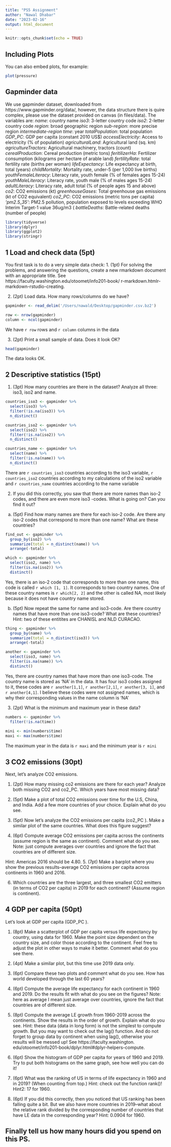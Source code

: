 ```yaml
---
title: "PS5 Assignment"
author: "Nawal Dhabar"
date: "2023-02-16"
output: html_document
---
```


```r
knitr::opts_chunk$set(echo = TRUE)
```

## Including Plots

You can also embed plots, for example:

```r
plot(pressure)
```

## Gapminder data
We use gapminder dataset, downloaded from https://www.gapminder.org/data/, however, the data structure there is quire complex, please use the dataset provided on canvas (in files/data).
The variables are:
_name_: country name
_iso3_: 3-letter country code
_iso2_: 2-letter country code
_region_: broad geographic region
_sub-region_: more precise region
_intermediate-region_
_time_: year
_totalPopulation_: total population
_GDP_PC_: GDP per capita (constant 2010 US$)
_accessElectricity_: Access to electricity (% of population)
_agriculturalLand_: Agricultural land (sq. km)
_agricultureTractors_: Agricultural machinery, tractors (count)
_cerealProduction_: Cereal production (metric tons)
_feritilizerHa_: Fertilizer consumption (kilograms per hectare of arable land)
_fertilityRate_: total fertility rate (births per woman)
_lifeExpectancy_: Life expectancy at birth, total (years)
_childMortality_: Mortality rate, under-5 (per 1,000 live births)
_youthFemaleLiteracy_: Literacy rate, youth female (% of females ages 15-24)
_youthMaleLiteracy_: Literacy rate, youth male (% of males ages 15-24)
_adultLiteracy_: Literacy rate, adult total (% of people ages 15 and above)
_co2_: CO2 emissions (kt)
_greenhouseGases_: Total greenhouse gas emissions (kt of CO2 equivalent)
_co2_PC_: CO2 emissions (metric tons per capita)
_*'pm2.5_35'*_: PM2.5 pollution, population exposed to levels exceeding WHO Interim Target-1 value 36ug/m3 (
_battleDeaths_: Battle-related deaths (number of people)

```r
library(tidyverse)
library(dplyr)
library(ggplot2)
library(stringr)
```

## 1 Load and check data (5pt)
You first task is to do a very simple data check:
1. (1pt) For solving the problems, and answering the questions, create a new rmarkdown document with an appropriate title. See https://faculty.washington.edu/otoomet/info201-book/
r-markdown.htmlr-markdown-rstudio-creating.

2. (2pt) Load data. How many rows/columns do we have?
```r
gapminder <- read_delim('/Users/nawald/Desktop/gapminder.csv.bz2')
```

```r
row <- nrow(gapminder)
column <- ncol(gapminder)
```
We have `r row` rows and `r column` columns in the data


3. (2pt) Print a small sample of data. Does it look OK?
```r
head(gapminder)
```
The data looks OK.

## 2 Descriptive statistics (15pt)
1. (3pt) How many countries are there in the dataset? Analyze all three: iso3, iso2 and name.

```r
countries_iso3 <- gapminder %>% 
  select(iso3) %>% 
  filter(!is.na(iso3)) %>% 
  n_distinct()

countries_iso2 <- gapminder %>% 
  select(iso2) %>% 
  filter(!is.na(iso2)) %>% 
  n_distinct() 

countries_name <- gapminder %>% 
  select(name) %>% 
  filter(!is.na(name)) %>% 
  n_distinct() 
```
There are `r countries_iso3` countries according to the iso3 variable, `r countries_iso2` countries according to my calculations of the iso2 variable and `r countries_name` countries according to the name variable



2. If you did this correctly, you saw that there are more names than iso-2 codes, and there are even more iso3 -codes. What is going on? Can you find it out?
  (a) (5pt) Find how many names are there for each iso-2 code. Are there any iso-2 codes that correspond to more than one name? What are these countries?

```r
find_out <- gapminder %>% 
  group_by(iso2) %>% 
  summarize(total = n_distinct(name)) %>% 
  arrange(-total)

which <- gapminder %>% 
  select(iso2, name) %>% 
  filter(is.na(iso2)) %>% 
  distinct()

```
Yes, there is an iso-2 code that corresponds to more than one name, this code is called `r which [1, 1]`. It corresponds to two country names. One of these country names is   `r which[2, 2]` and the other is called NA, most likely because it does not have country name stored.


  (b) (5pt) Now repeat the same for name and iso3-code. Are there country names that have more than one iso3-code? What are these countries?
Hint: two of these entitites are CHANISL and NLD CURACAO.

``` r
thing <- gapminder %>% 
  group_by(name) %>% 
  summarize(total = n_distinct(iso3)) %>% 
  arrange(-total)

another <- gapminder %>% 
  select(iso3, name) %>% 
  filter(is.na(name)) %>% 
  distinct()

```
Yes, there are country names that have more than one iso3-code. The country name is stored as 'NA' in the data. It has four iso3 codes assigned to it, these codes are `r another[1,1]`, `r another[2,1]`, `r another[3, 1]`, and `r another[4,1]`. I believe these codes were not assigned names, which is why their corresponding values in the name column is 'NA'

3. (2pt) What is the minimum and maximum year in these data?

```r
numbers <- gapminder %>% 
  filter(!is.na(time)) 
  
mini <- min(numbers$time)
maxi <- max(numbers$time)

```
The maximum year in the data is `r maxi ` and the minimum year is `r mini`


## 3 CO2 emissions (30pt)
Next, let’s analyze CO2 emissions.

1. (2pt) How many missing co2 emissions are there for each year? Analyze both missing CO2
and co2_PC. Which years have most missing data?

2. (5pt) Make a plot of total CO2 emissions over time for the U.S, China, and India. Add a few more countries of your choice. Explain what do you see.

3. (5pt) Now let’s analyze the CO2 emissions per capita (co2_PC ). Make a similar plot of the same countries. What does this figure suggest?

4. (6pt) Compute average CO2 emissions per capita across the continents (assume region is the same as continent). Comment what do you see.
Note: just compute averages over countries and ignore the fact that countries are of different size.

Hint: Americas 2016 should be 4.80.
5. (7pt) Make a barplot where you show the previous results–average CO2 emissions per capita across continents in 1960 and 2016.

6. Which countries are the three largest, and three smallest CO2 emitters (in terms of CO2 per capita) in 2019 for each continent? (Assume region is continent).


## 4 GDP per capita (50pt)
Let’s look at GDP per capita (GDP_PC ).

1. (8pt) Make a scatterplot of GDP per capita versus life expectancy by country, using data for 1960. Make the point size dependent on the country size, and color those according to the continent. Feel free to adjust the plot in other ways to make it better.
Comment what do you see there.

2. (4pt) Make a similar plot, but this time use 2019 data only.

3. (6pt) Compare these two plots and comment what do you see. How has world developed
through the last 60 years?

4. (6pt) Compute the average life expectancy for each continent in 1960 and 2019. Do the results fit with what do you see on the figures?
Note: here as average I mean just average over countries, ignore the fact that countries are of different size.
5. (8pt) Compute the average LE growth from 1960-2019 across the continents. Show the results in the order of growth. Explain what do you see.
Hint: these data (data in long form) is not the simplest to compute growth. But you may
want to check out the lag() function. And do not forget to group data by continent when
using lag(), otherwise your results will be messed up! See https://faculty.washington.
edu/otoomet/info201-book/dplyr.html#dplyr-helpers-compute.

6. (6pt) Show the histogram of GDP per capita for years of 1960 and 2019. Try to put both
histograms on the same graph, see how well you can do it!

7. (6pt) What was the ranking of US in terms of life expectancy in 1960 and in 2019? (When counting from top.)
  Hint: check out the function rank()!
  Hint2: 17 for 1960.
  
8. (6pt) If you did this correctly, then you noticed that US ranking has been falling quite a bit. But we also have more countries in 2019–what about the relative rank divided by the corresponding number of countries that have LE data in the corresponding year? Hint: 0.0904 for 1960.

## Finally tell us how many hours did you spend on this PS.

